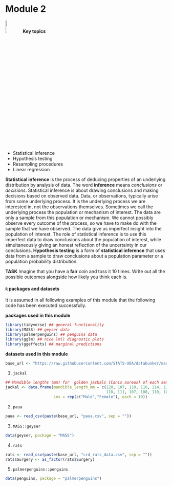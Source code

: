 # Module 2 {-}


<div class="alert alert-success" role="alert">
![](https://github.com/BIOSCI738/cowstats/blob/main/img/code_bell.png?raw=true){width=10%} <strong>Key topics</strong> 

<ul>
   <li>Statistical inference</li>
   <li>Hypothesis testing</li>
   <li>Resampling procedures</li>
   <li>Linear regression</li>
 </ul>

</div>

**Statistical inference** is the process of deducing properties of an underlying distribution by analysis of data. The word **inference** means *conclusions* or *decisions*. Statistical inference is about drawing conclusions and making decisions based on observed data. Data, or observations, typically arise from some underlying process. It is the underlying process  we are interested in, not the observations themselves.  Sometimes we call the underlying process the population or mechanism of interest.  The data are only a sample from this population or mechanism.  We cannot possibly observe every outcome of the process, so we have to make do with the sample that we have observed. The data give us imperfect insight into the population of interest. The role of statistical inference is to use this imperfect data to draw conclusions about the population of interest, while simultaneously giving an honest reflection of the uncertainty in our conclusions. **Hypothesis testing** is a form of **statistical inference** that uses data from a sample to draw conclusions about a population parameter or a population probability distribution. 


<div class="alert alert-warning">
  <strong>TASK</strong> Imagine that you have a **fair** coin and toss it 10 times. Write out all the possible outcomes alongside how likely you think each is.
</div>

#### `R` packages and datasets

It is assumed in all following examples of this module that the following code has been executed successfully.

**packages used in this module**

```r
library(tidyverse) ## general functionality
library(MASS) ## geyser data
library(palmerpenguins) ## penguins data
library(gglm) ## nice lm() diagnostic plots
library(ggeffects) ## marginal predictions
```


**datasets used in this module**

```r
base_url <- "https://raw.githubusercontent.com/STATS-UOA/databunker/master/data/"
```

1. `jackal`

```r
## Mandible lengths (mm) for  golden jackals (Canis aureus) of each sex from the British Museum
jackal <- data.frame(mandible_length_mm = c(120, 107, 110, 116, 114, 111, 113, 117, 114, 112,
                                            110, 111, 107, 108, 110, 105, 107, 106, 111, 111),
                     sex = rep(c("Male","Female"), each = 10))
```


2. `paua`

```r
paua <- read_csv(paste(base_url, "paua.csv", sep = ""))
```

3. `MASS::geyser`

```r
data(geyser, package = "MASS")
```

4. `rats`

```r
rats <- read_csv(paste(base_url, "crd_rats_data.csv", sep = ""))
rats$Surgery <- as_factor(rats$Surgery)
```

5. `palmerpenguins::penguins`

```r
data(penguins, package = "palmerpenguins")
```